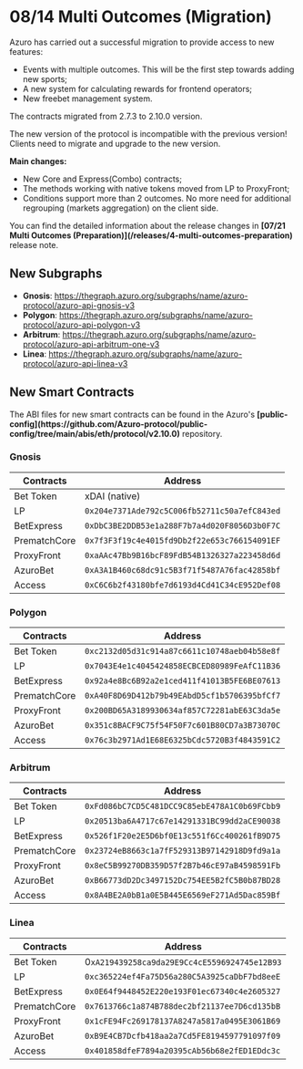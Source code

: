 
# 08/14 Multi Outcomes (Migration)

Azuro has carried out a successful migration to provide access to new features:

- Events with multiple outcomes. This will be the first step towards adding new sports;
- A new system for calculating rewards for frontend operators;
- New freebet management system.

The contracts migrated from 2.7.3 to 2.10.0 version.

<Callout type="alert">
  The new version of the protocol is incompatible with the previous version! Clients need to migrate and upgrade to the new version.
</Callout>

**Main changes:**

- New Core and Express(Combo) contracts;
- The methods working with native tokens moved from LP to ProxyFront;
- Conditions support more than 2 outcomes. No more need for additional regrouping (markets aggregation) on the client side.

<Callout type="info">
  You can find the detailed information about the release changes in <b>[07/21 Multi Outcomes (Preparation)](/releases/4-multi-outcomes-preparation)</b> release note.
</Callout>


## New Subgraphs

- <b>Gnosis</b>: https://thegraph.azuro.org/subgraphs/name/azuro-protocol/azuro-api-gnosis-v3
- <b>Polygon</b>: https://thegraph.azuro.org/subgraphs/name/azuro-protocol/azuro-api-polygon-v3
- <b>Arbitrum</b>: https://thegraph.azuro.org/subgraphs/name/azuro-protocol/azuro-api-arbitrum-one-v3
- <b>Linea</b>: https://thegraph.azuro.org/subgraphs/name/azuro-protocol/azuro-api-linea-v3


## New Smart Contracts

<Callout type="info">
  The ABI files for new smart contracts can be found in the Azuro's <b>[public-config](https://github.com/Azuro-protocol/public-config/tree/main/abis/eth/protocol/v2.10.0)</b> repository.
</Callout>

### Gnosis

| Contracts | Address |
| --- | --- |
| Bet Token | xDAI (native) |
| LP | `0x204e7371Ade792c5C006fb52711c50a7efC843ed` |
| BetExpress | `0xDbC3BE2DDB53e1a288F7b7a4d020F8056D3b0F7C` |
| PrematchCore | `0x7f3F3f19c4e4015fd9Db2f22e653c766154091EF` |
| ProxyFront | `0xaAAc47Bb9B16bcF89FdB54B1326327a223458d6d` |
| AzuroBet | `0xA3A1B460c68dc91c5B3f71f5487A76fac42858bf` |
| Access | `0xC6C6b2f43180bfe7d6193d4Cd41C34cE952Def08` |

### Polygon

| Contracts | Address |
| --- | --- |
| Bet Token | `0xc2132d05d31c914a87c6611c10748aeb04b58e8f` |
| LP | `0x7043E4e1c4045424858ECBCED80989FeAfC11B36` |
| BetExpress | `0x92a4e8Bc6B92a2e1ced411f41013B5FE6BE07613` |
| PrematchCore | `0xA40F8D69D412b79b49EAbdD5cf1b5706395bfCf7` |
| ProxyFront | `0x200BD65A3189930634af857C72281abE63C3da5e` |
| AzuroBet | `0x351c8BACF9C75f54F50F7c601B80CD7a3B73070C` |
| Access | `0x76c3b2971Ad1E68E6325bCdc5720B3f4843591C2` |

### Arbitrum

| Contracts | Address |
| --- | --- |
| Bet Token | `0xFd086bC7CD5C481DCC9C85ebE478A1C0b69FCbb9` |
| LP | `0x20513ba6A4717c67e14291331BC99dd2aCE90038` |
| BetExpress | `0x526f1F20e2E5D6bf0E13c551f6Cc400261fB9D75` |
| PrematchCore | `0x23724eB8663c1a7fF529313B97142918D9fd9a1a` |
| ProxyFront | `0x8eC5B99270DB359D57f2B7b46cE97aB4598591Fb` |
| AzuroBet | `0xB66773dD2Dc3497152Dc754EE5B2fC5B0b87BD28` |
| Access | `0x8A4BE2A0bB1a0E5B445E6569eF271Ad5Dac859Bf` |

### Linea

| Contracts | Address |
| --- | --- |
| Bet Token |0`xA219439258ca9da29E9Cc4cE5596924745e12B93` |
| LP | `0xc365224ef4Fa75D56a280C5A3925caDbF7bd8eeE` |
| BetExpress | `0x0E64f9448452E220e193F01ec67340c4e2605327` |
| PrematchCore | `0x7613766c1a874B788dec2bf21137ee7D6cd135bB` |
| ProxyFront | `0x1cFE94Fc269178137A8247a5817a0495E3061B69` |
| AzuroBet | `0xB9E4CB7Dcfb418aa2a7Cd5FE8194597791097f09` |
| Access | `0x401858dfeF7894a20395cAb56b68e2fED1EDdc3c` |
